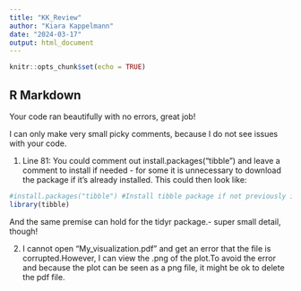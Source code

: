```yaml
---
title: "KK_Review"
author: "Kiara Kappelmann"
date: "2024-03-17"
output: html_document
---
```


```r
knitr::opts_chunk$set(echo = TRUE)
```

## R Markdown

Your code ran beautifully with no errors, great job!

I can only make very small picky comments, because I do not see issues with your code. 

1. Line 81: You could comment out install.packages("tibble") and leave a comment to install if needed - for some it is unnecessary to download the package if it's already installed. This could then look like:

```r

#install.packages("tibble") #Install tibble package if not previously installed
library(tibble)

```
And the same premise can hold for the tidyr package.- super small detail, though!


2. I cannot open "My_visualization.pdf" and get an error that the file is corrupted.However, I can view the .png of the plot.To avoid the error and because the plot can be seen as a png file, it might be ok to delete the pdf file.


